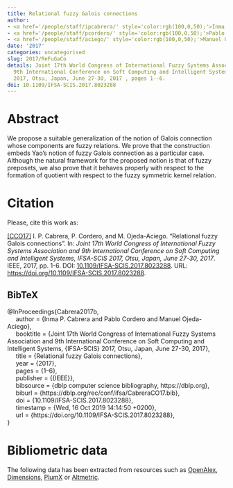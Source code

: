 ```yaml
---
title: Relational fuzzy Galois connections
author:
- <a href='/people/staff/ipcabrera/' style='color:rgb(100,0,50);'>Inma P. Cabrera</a>
- <a href='/people/staff/pcordero/' style='color:rgb(100,0,50);'>Pablo Cordero</a>
- <a href='/people/staff/aciego/' style='color:rgb(100,0,50);'>Manuel Ojeda-Aciego</a>
date: '2017'
categories: uncategorised
slug: 2017/ReFuGaCo
details: Joint 17th World Congress of International Fuzzy Systems Association and
  9th International Conference on Soft Computing and Intelligent Systems, {IFSA-SCIS}
  2017, Otsu, Japan, June 27-30, 2017 , pages 1--6.
doi: 10.1109/IFSA-SCIS.2017.8023288
---
```




# Abstract


We propose a suitable generalization of the notion of Galois connection whose components are fuzzy relations. We prove that the construction embeds Yao's notion of fuzzy Galois connection as a particular case. Although the natural framework for the proposed notion is that of fuzzy preposets, we also prove that it behaves properly with respect to the formation of quotient with respect to the fuzzy symmetric kernel relation.








# Citation
Please, cite this work as:


<a name=bib-Cabrera2017b></a>[[CCO17]](#cite-Cabrera2017b) I. P. Cabrera, P. Cordero, and M. Ojeda-Aciego. “Relational fuzzy Galois connections”. In: _Joint 17th World Congress of International Fuzzy Systems Association and 9th International Conference on Soft Computing and Intelligent Systems, IFSA-SCIS 2017, Otsu, Japan, June 27-30, 2017_. IEEE, 2017, pp. 1-6. DOI: [10.1109/IFSA-SCIS.2017.8023288](https://doi.org/10.1109%2FIFSA-SCIS.2017.8023288). URL: [https://doi.org/10.1109/IFSA-SCIS.2017.8023288](https://doi.org/10.1109/IFSA-SCIS.2017.8023288).

::: {.callout-note appearance="minimal" collapse=true}

## BibTeX

@InProceedings{Cabrera2017b,<br>&nbsp;&nbsp;&nbsp;&nbsp;  author = {Inma P. Cabrera and Pablo Cordero and Manuel Ojeda-Aciego},<br>&nbsp;&nbsp;&nbsp;&nbsp;  booktitle = {Joint 17th World Congress of International Fuzzy Systems Association and 9th International Conference on Soft Computing and Intelligent Systems, {IFSA-SCIS} 2017, Otsu, Japan, June 27-30, 2017},<br>&nbsp;&nbsp;&nbsp;&nbsp;  title = {Relational fuzzy Galois connections},<br>&nbsp;&nbsp;&nbsp;&nbsp;  year = {2017},<br>&nbsp;&nbsp;&nbsp;&nbsp;  pages = {1--6},<br>&nbsp;&nbsp;&nbsp;&nbsp;  publisher = {{IEEE}},<br>&nbsp;&nbsp;&nbsp;&nbsp;  bibsource = {dblp computer science bibliography, https://dblp.org},<br>&nbsp;&nbsp;&nbsp;&nbsp;  biburl = {https://dblp.org/rec/conf/ifsa/CabreraCO17.bib},<br>&nbsp;&nbsp;&nbsp;&nbsp;  doi = {10.1109/IFSA-SCIS.2017.8023288},<br>&nbsp;&nbsp;&nbsp;&nbsp;  timestamp = {Wed, 16 Oct 2019 14:14:50 +0200},<br>&nbsp;&nbsp;&nbsp;&nbsp;  url = {https://doi.org/10.1109/IFSA-SCIS.2017.8023288},<br>}

:::



# Bibliometric data


The following data has been extracted from resources such as [OpenAlex](https://openalex.org/), [Dimensions](https://app.dimensions.ai/), [PlumX](https://www.elsevier.com/insights/metrics/plumx) or [Altmetric](https://www.altmetric.com/).

<div style="display: flex; justify-content: center; align-items: center; height: 100%;">
<span class="__dimensions_badge_embed__" data-doi="10.1109/IFSA-SCIS.2017.8023288" data-legend="always"></span></div><script async src="https://badge.dimensions.ai/badge.js" charset="utf-8"></script>

<div style="display: flex; justify-content: center; align-items: center; height: 100%;">
<a href="https://plu.mx/plum/a/?doi=10.1109/IFSA-SCIS.2017.8023288" class="plumx-details" data-site="plum" data-hide-when-empty="true">Relational fuzzy Galois connections</a></div>

<div style="display: flex; justify-content: center; align-items: center; height: 100%;">
<script type="text/javascript" src="https://d1bxh8uas1mnw7.cloudfront.net/assets/embed.js"></script><div data-badge-type="medium-donut" class="altmetric-embed" data-badge-details="right" data-doi="10.1109/IFSA-SCIS.2017.8023288"></div></div>


## Cites

The following graph plots the number of cites received by this work from its publication, on a yearly basis.

```r
#| echo: false
#| results: asis
#| warning: false
#| message: false
source(here::here('scripts', 'manage_publications.R'))
df <- readRDS('citation_history.rds')
plot_citation_history(df)
```





